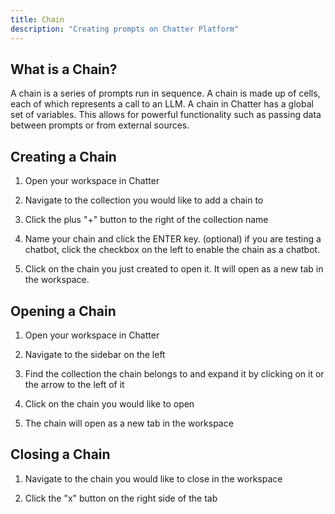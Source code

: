 ```yaml
---
title: Chain
description: "Creating prompts on Chatter Platform"
---
```

## What is a Chain?

A chain is a series of prompts run in sequence. A chain is made up of cells, each of which represents a call to an LLM.
A chain in Chatter has a global set of variables. This allows for powerful functionality such as passing data between prompts or from
external sources.

## Creating a Chain

1. Open your workspace in Chatter

2. Navigate to the collection you would like to add a chain to

3. Click the plus "+" button to the right of the collection name

4. Name your chain and click the ENTER key.
    (optional) if you are testing a chatbot, click the checkbox on the left to enable the chain as a chatbot.

5. Click on the chain you just created to open it. It will open as a new tab in the workspace.

## Opening a Chain

1. Open your workspace in Chatter

2. Navigate to the sidebar on the left

3. Find the collection the chain belongs to and expand it by clicking on it or the arrow to the left of it

4. Click on the chain you would like to open

5. The chain will open as a new tab in the workspace

## Closing a Chain

1. Navigate to the chain you would like to close in the workspace

2. Click the "x" button on the right side of the tab